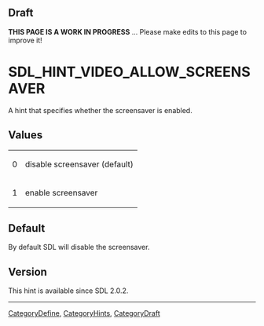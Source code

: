 == Draft ==

'''THIS PAGE IS A WORK IN PROGRESS''' ... Please make edits to this page to improve it!



<!-- #*^*^*^*^*See https://wiki.libsdl.org/SGEnumerations for details on editing this page*^*^*^*^* -->


= SDL_HINT_VIDEO_ALLOW_SCREENSAVER =
A hint that specifies whether the screensaver is enabled.




== Values ==
{|
|0
|disable screensaver (default)
|-
|1
|enable screensaver
|}

== Default ==
By default SDL will disable the screensaver.



== Version ==
This hint is available since SDL 2.0.2.

----
[[CategoryDefine]], [[CategoryHints]], [[CategoryDraft]]
<!-- #See the Style Guide for instructions on editing the footer. -->
